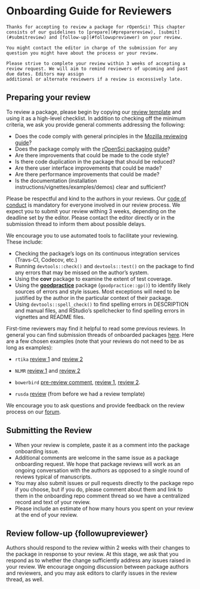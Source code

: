 # Onboarding Guide for Reviewers

```block
Thanks for accepting to review a package for rOpenSci! This chapter consists of our guidelines to [prepare](#preparereview), [submit](#submitreview) and [follow-up](#followupreviewer) on your review.

You might contact the editor in charge of the submission for any question you might have about the process or your review.

Please strive to complete your review within 3 weeks of accepting a review request. We will aim to remind reviewers of upcoming and past due dates. Editors may assign
additional or alternate reviewers if a review is excessively late.
```

## Preparing your review {#preparereview}

To review a package, please begin by copying our [review template](#reviewtemplate) and using it as a high-level checklist.  In addition to checking off the minimum criteria, we ask you provide general comments addressing the following:

- Does the code comply with general principles in the [Mozilla reviewing guide](https://mozillascience.github.io/codeReview/review.html)?
- Does the package comply with the [rOpenSci packaging guide](#building)?
- Are there improvements that could be made to the code style?
- Is there code duplication in the package that should be reduced?
- Are there user interface improvements that could be made?
- Are there performance improvements that could be made?
- Is the documentation (installation instructions/vignettes/examples/demos) clear and sufficient?

Please be respectful and kind to the authors in your reviews. Our [code of conduct](#code-of-conduct) is mandatory for everyone involved in our review process. We expect you to submit your review withing 3 weeks, depending on the deadline set by the editor. Please contact the editor directly or in the submission thread to inform them about possible delays.

We encourage you to use automated tools to facilitate your reviewing.  These include:

-  Checking the package's logs on its continuous integration services (Travs-CI, Codecov, etc.)
-  Running `devtools::check()` and `devtools::test()` on the package to find any errors that may be missed on the author's system.
-  Using the **covr** package to examine the extent of test coverage.
-  Using the [**goodpractice**](https://github.com/MangoTheCat/goodpractice) package (`goodpractice::gp()`) to identify likely sources of errors and style issues. Most exceptions will need to be justified by the author in the particular context of their package.
-  Using `devtools::spell_check()` to find spelling errors in DESCRIPTION and manual files, and RStudio's spellchecker to find spelling errors in vignettes and README files.

First-time reviewers may find it helpful to read some previous reviews. In general you can find submission threads of onboarded packages [here](https://github.com/ropensci/onboarding/issues?q=is%3Aissue+is%3Aclosed+label%3A6%2Fapproved). Here are a few chosen examples (note that your reviews do not need to be as long as examples):

* `rtika` [review 1](https://github.com/ropensci/onboarding/issues/191#issuecomment-367166658) and [review 2](https://github.com/ropensci/onboarding/issues/191#issuecomment-368254623)

* `NLMR` [review 1](https://github.com/ropensci/onboarding/issues/188#issuecomment-368042693) and [review 2](https://github.com/ropensci/onboarding/issues/188#issuecomment-369310831)

* `bowerbird` [pre-review comment](https://github.com/ropensci/onboarding/issues/139#issuecomment-322713737), [review 1](https://github.com/ropensci/onboarding/issues/139#issuecomment-342380870), [review 2](https://github.com/ropensci/onboarding/issues/139#issuecomment-342724843).

* `rusda` [review](https://github.com/ropensci/onboarding/issues/18#issuecomment-120445737) (from before we had a review template)

We encourage you to ask questions and provide feedback on the review process on our [forum](https://discuss.ropensci.org). 

## Submitting the Review {#submitreview}

- When your review is complete, paste it as a comment into the package onboarding issue.
- Additional comments are welcome in the same issue as a package onboarding request. We hope that package reviews will work as an ongoing conversation with the authors as opposed to a single round of reviews typical of manuscripts.
- You may also submit issues or pull requests directly to the package repo if you choose, but if you do, please comment about them and link to them in the onboarding repo comment thread so we have a centralized record and text of your review.
- Please include an estimate of how many hours you spent on your review at the end of your review.

## Review follow-up {followupreviewer}

Authors should respond to the review within 2 weeks with their changes to the package
in response to your review.  At this stage, we ask that you respond as to whether
the change sufficiently address any issues raised in your review. We encourage
ongoing discussion between package authors and reviewers, and you may ask editors
to clarify issues in the review thread, as well.
